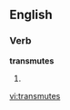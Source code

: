 ==English==

===Verb===
'''transmutes'''

# {{third-person singular of|[[transmute]]}}

[[vi:transmutes]]